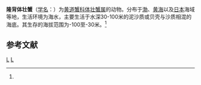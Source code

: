 {{Speciesbox 
| taxon = Cancer gibbosulus
| image = Specimen of Cancer gibbosulus.jpg
| authority = (de Haan, 1835)<ref name='id11625'>{{cite web| url =http://www.bioinfo.cn/db05/BjdwSpecies.php?action=view&id=11625| title =隆背黄道蟹| work =《中国动物物种编目数据库》| publisher =中国科学院微生物研究所| author =中国科学院动物研究所| accessdate =2009-04-28| deadurl =yes| archiveurl =https://web.archive.org/web/20160305065824/http://www.bioinfo.cn/db05/BjdwSpecies.php?action=view&id=11625| archivedate =2016-03-05}}</ref><br>Rathbun, 1898
| synonyms = Romaleon gibbosulus
}}

'''隆背体壮蟹'''（[[学名|学名]]：{{lang|la|''Romaleon gibbosulus''}}）为[[黄道蟹科|黄道蟹科]][[体壮蟹属|体壮蟹属]]的动物。分布于[[渤海|渤]]、[[黄海|黄海]]以及[[日本|日本]]海域等地，生活环境为海水，主要生活于水深30-100米的泥沙质或贝壳与沙质相混的海底。其生存的海拔范围为-100至-30米。<ref name='id11625'/>

== 参考文献 ==
{{reflist}}

{{Taxonbar}}

[[Category:1835年描述的动物|L]]
[[Category:黄道蟹属|L]]
